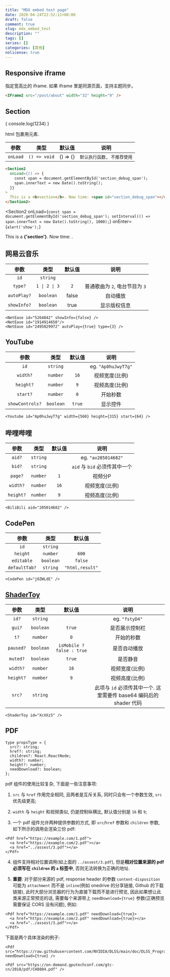 ```yaml
---
title: "MDX embed test page"
date: 2020-04-24T22:52:11+08:00
draft: false
comment: true
slug: mdx_embed_test
description: ""
tags: []
series: []
categories: [其他]
nolicense: true
---
```


## Responsive iframe

指定宽高比的 iframe. 如果 iframe 里是同源页面，支持主题同步。

```md
<IFrame2 src="/post/about" width="32" height="9" />
```

<IFrame2 src="/post/about" width="32" height="9" />

## Section

{
  console.log(1234)
}

html 包裹用元素.

|    参数    |      类型      |   默认值    |       说明        |
|:--------:|:------------:|:--------:|:---------------:|
| `onLoad` | `() => void` | () => {} | `默认执行函数, 不推荐使用` |

```md
<Section2
  onLoad={() => {
    const span = document.getElementById('section_debug_span');
    span.innerText = new Date().toString();
  }}
>
  This is a <b>section</b>. Now time: <span id="section_debug_span"></span>.
</Section2>
```

<Section2
  onLoad={`
    const span = document.getElementById('section_debug_span');
    setInterval(() => span.innerText = new Date().toString(), 1000);
  `}
  onEnter={`
    alert('show');
  `}
>
  This is a <b>{'section'}</b>. Now time: <span id="section_debug_span"></span>.
</Section2>

## 网易云音乐

|参数|类型|默认值|说明|
|:-----:|:----:|:----:|:----:|
|`id`|`string`|||
|`type?`|`1 \| 2 \| 3`|`2`|普通歌曲为 `2`, 电台节目为 `3`|
|`autoPlay?`|`boolean`|false|自动播放|
|`showInfo?`|`boolean`|true|显示版权信息|

```tsx
<NetEase id="5264842" showInfo={false} />
<NetEase id="1914914650"/>
<NetEase id="2495029972" autoPlay={true} type={3} />
```

<NetEase id="5264842" showInfo={false} />
<NetEase id="1914914650" />
<NetEase id="2495029972" autoPlay={true} type={3} />

## YouTube

|参数|类型|默认值|说明|
|:-----:|:----:|:----:|:----:|
|`id`|`string`||eg. `"Ap0huJwyT7g"`|
|`width?`|`number`|`16`|视频宽度(比例)|
|`height?`|`number`|`9`|视频高度(比例)|
|`start?`|`number`|`0`|开始秒数|
|`showControls?`|`boolean`|`true`|显示控件|

```tsx
<Youtube id="Ap0huJwyT7g" width={560} height={315} start={64} />
```

<Youtube id="Ap0huJwyT7g" width={560} height={315} start={64} />

## 哔哩哔哩

|    参数     |    类型    | 默认值  |          说明           |
|:---------:|:--------:|:----:|:---------------------:|
|  `aid?`   | `string` |      |  eg. `"av205014682"`  |
|  `bid?`   | `string` |      | `aid` 与 `bid` 必须传其中一个 |
|  `page?`  | `number` | `1`  |         视频分P          |
| `width?`  | `number` | `16` |       视频宽度(比例)        |
| `height?` | `number` | `9`  |       视频高度(比例)        |

```tsx
<BiliBili aid="205014682" />
```

<BiliBili aid="205014682" />

## CodePen

|      参数       |    类型     |       默认值       |
|:-------------:|:---------:|:---------------:|
|     `id`      | `string`  |                 |
|   `height`    | `number`  |      `600`      |
|  `editable`   | `boolean` |     `false`     |
| `defaultTab?` | `string`  | `"html,result"` |

```tsx
<CodePen id="jOZWLdE" />
```

<CodePen id="jOZWLdE" />

## [ShaderToy](https://www.shadertoy.com)

|参数|类型|默认值|说明|
|:-----:|:----:|:----:|:----:|
|`id?`|`string`||eg. `"fstyD4"`|
|`gui?`|`boolean`|`true`|是否展示控制栏|
|`t?`|`number`|`0`|开始的秒数|
|`paused?`|`boolean`|`isMobile ? false : true`|是否自动播放|
|`muted?`|`boolean`|`true`|是否静音|
|`width?`|`number`|`16`|视频宽度(比例)|
|`height?`|`number`|`9`|视频高度(比例)|
|`src?`|`string`||此项与 `id` 必须传其中一个. 这里需要传 base64 编码后的 shader 代码|

```tsx
<ShaderToy id="XcXXzS" />
```

<ShaderToy id="XcXXzS" />

## PDF

```tsx
type propsType = {
  src?: string;
  href?: string;
  children?: React.ReactNode;
  width?: number;
  height?: number;
  needDownload?: boolean;
};
```

pdf 组件的使用比较复杂, 下面是一些注意事项:

  1. `src` 与 `href` 作用完全相同, 且两者是互斥关系, 同时只会有一个参数生效, `src` 优先级更高;

  2. `width` 与 `height` 和视频类似, 仍是控制纵横比, 默认值分别是 `16` 和 `9`;

  3. 一个 pdf 组件允许两种提供参数的方式, 即 `src`/`href` 参数和 `children` 参数, 如下所示的调用会渲染三份 pdf:

```tsx
<Pdf href="https://example.com/1.pdf">
  <a href="https://example.com/2.pdf"></a>
  <a href="../assest/3.pdf"></a>
</Pdf>
```

  4. 组件支持相对位置调用(如上面的 `../assest/3.pdf`), 但是**相对位置来源的 pdf 必须写在 `children` 的 `a` 标签中**, 否则无法转换为正确的地址.

  5. **重要**: 对于部分来源的 pdf, response header 的参数 `content-disposition` 可能为 `attachment` 而不是 `inline`(例如 onedrive 的分享链接, Github 的下载链接), 此时大部分浏览器的行为为直接下载而不是进行预览, 因此如果想让此类来源正常预览的话, 需要每个来源带上 `needDownload={true}` 参数(正确预览需要保证 CORS 没有问题), 例如:

```tsx
<Pdf href="https://example.com/1.pdf" needDownload={true}>
  <a href="https://example.com/2.pdf" needDownload={true}></a>
  <a href="../assest/3.pdf"></a>
</Pdf>
```

下面是两个具体渲染的例子:
```tsx
<Pdf src="https://raw.githubusercontent.com/NVIDIA/DLSS/main/doc/DLSS_Programming_Guide_Release.pdf" needDownload={true} />

<Pdf src="https://on-demand.gputechconf.com/gtc-cn/2018/pdf/CH8804.pdf" />
```

<Pdf src="https://raw.githubusercontent.com/NVIDIA/DLSS/main/doc/DLSS_Programming_Guide_Release.pdf" needDownload={true} />

<Pdf src="https://on-demand.gputechconf.com/gtc-cn/2018/pdf/CH8804.pdf" />